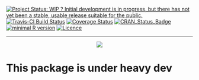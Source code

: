 <!-- rmarkdown v1 -->

[![Project Status: WIP ? Initial development is in progress, but there has not yet been a stable, usable release suitable for the
public.](http://www.repostatus.org/badges/latest/wip.svg)](http://www.repostatus.org/#wip)
[![Travis-CI Build Status](https://travis-ci.org/privefl/bigsnpr.svg?branch=master)](https://travis-ci.org/privefl/bigsnpr)
[![Coverage Status](https://img.shields.io/codecov/c/github/privefl/bigsnpr/master.svg)](https://codecov.io/github/privefl/bigsnpr?branch=master)
[![CRAN_Status_Badge](http://www.r-pkg.org/badges/version/bigsnpr)](http://cran.r-project.org/package=bigsnpr)
[![minimal R version](https://img.shields.io/badge/R%3E%3D-3.2.3-6666ff.svg)](https://cran.r-project.org/)
[![Licence](https://img.shields.io/badge/licence-GPL--3-blue.svg)](https://www.gnu.org/licenses/gpl-3.0.en.html)
 
---
 
<!-- README.md is generated from README.Rmd. Please edit that file -->

<center>
![](https://github.com/privefl/bigsnpr/raw/master/bigsnpr.png)
</center>

# This package is under heavy dev


